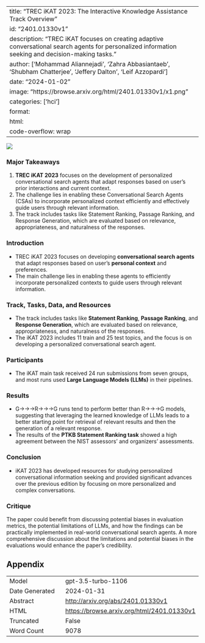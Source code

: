 
---
title: "TREC iKAT 2023: The Interactive Knowledge Assistance Track Overview"
id: "2401.01330v1"
description: "TREC iKAT focuses on creating adaptive conversational search agents for personalized information seeking and decision-making tasks."
author: ['Mohammad Aliannejadi', 'Zahra Abbasiantaeb', 'Shubham Chatterjee', 'Jeffery Dalton', 'Leif Azzopardi']
date: "2024-01-02"
image: "https://browse.arxiv.org/html/2401.01330v1/x1.png"
categories: ['hci']
format:
  html:
    code-overflow: wrap
---

![](https://browse.arxiv.org/html/2401.01330v1/x1.png)

### Major Takeaways

1. **TREC iKAT 2023** focuses on the development of personalized conversational search agents that adapt responses based on user's prior interactions and current context.
2. The challenge lies in enabling these Conversational Search Agents (CSAs) to incorporate personalized context efficiently and effectively guide users through relevant information.
3. The track includes tasks like Statement Ranking, Passage Ranking, and Response Generation, which are evaluated based on relevance, appropriateness, and naturalness of the responses.

### Introduction
- TREC iKAT 2023 focuses on developing **conversational search agents** that adapt responses based on user's **personal context** and preferences. 
- The main challenge lies in enabling these agents to efficiently incorporate personalized contexts to guide users through relevant information.

### Track, Tasks, Data, and Resources
- The track includes tasks like **Statement Ranking**, **Passage Ranking**, and **Response Generation**, which are evaluated based on relevance, appropriateness, and naturalness of the responses. 
- The iKAT 2023 includes 11 train and 25 test topics, and the focus is on developing a personalized conversational search agent.

### Participants
- The iKAT main task received 24 run submissions from seven groups, and most runs used **Large Language Models (LLMs)** in their pipelines.

### Results
- G→→\rightarrow→R→→\rightarrow→G runs tend to perform better than R→→\rightarrow→G models, suggesting that leveraging the learned knowledge of LLMs leads to a better starting point for retrieval of relevant results and then the generation of a relevant response.
- The results of the **PTKB Statement Ranking task** showed a high agreement between the NIST assessors' and organizers' assessments.

### Conclusion
- iKAT 2023 has developed resources for studying personalized conversational information seeking and provided significant advances over the previous edition by focusing on more personalized and complex conversations.

### Critique
The paper could benefit from discussing potential biases in evaluation metrics, the potential limitations of LLMs, and how the findings can be practically implemented in real-world conversational search agents. A more comprehensive discussion about the limitations and potential biases in the evaluations would enhance the paper's credibility.

## Appendix

|          |          |
|----------|----------|
| Model     | gpt-3.5-turbo-1106       |
| Date Generated     | 2024-01-31       |
| Abstract | [http://arxiv.org/abs/2401.01330v1](http://arxiv.org/abs/2401.01330v1)        |
| HTML     | [https://browse.arxiv.org/html/2401.01330v1](https://browse.arxiv.org/html/2401.01330v1)       |
| Truncated       | False       |
| Word Count       | 9078       |